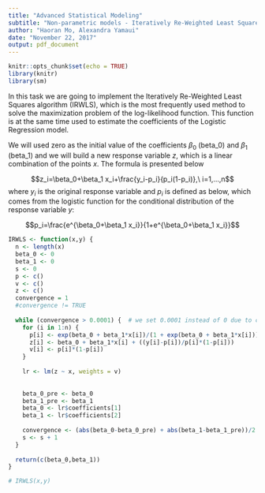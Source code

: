 ```yaml
---
title: "Advanced Statistical Modeling"
subtitle: "Non-parametric models - Iteratively Re-Weighted Least Squares"
author: "Haoran Mo, Alexandra Yamaui"
date: "November 22, 2017"
output: pdf_document
---
```


```r
knitr::opts_chunk$set(echo = TRUE)
library(knitr)
library(sm)
```

In this task we are going to implement the Iteratively Re-Weighted Least Squares algorithm (IRWLS), which is the most frequently used method to solve the maximization problem of the log-likelihood function. This function is at the same time used to estimate the coefficients of the Logistic Regression model.

We will used zero as the initial value of the coefficients $\beta_0$ (beta_0) and $\beta_1$ (beta_1) and we will build a new response variable $z$, which is a linear combination of the points $x$. The formula is presented below

$$z_i=\beta_0+\beta_1 x_i+\frac{y_i-p_i}{p_i(1-p_i)},\ i=1,...,n$$
where $y_i$ is the original response variable and $p_i$ is defined as below, which comes from the logistic function for the conditional distribution of the response variable $y$:

$$p_i=\frac{e^{\beta_0+\beta_1 x_i}}{1+e^{\beta_0+\beta_1 x_i}}$$

```r

IRWLS <- function(x,y) {
  n <- length(x)
  beta_0 <- 0
  beta_1 <- 0
  s <- 0
  p <- c()
  v <- c()
  z <- c()
  convergence = 1
  #convergence != TRUE
  
  while (convergence > 0.0001) {  # we set 0.0001 instead of 0 due to computing cost concerned.
    for (i in 1:n) {
      p[i] <- exp(beta_0 + beta_1*x[i])/(1 + exp(beta_0 + beta_1*x[i]))
      z[i] <- beta_0 + beta_1*x[i] + ((y[i]-p[i])/p[i]*(1-p[i]))
      v[i] <- p[i]*(1-p[i])
    }
    
    lr <- lm(z ~ x, weights = v)
    
    
    beta_0_pre <- beta_0
    beta_1_pre <- beta_1
    beta_0 <- lr$coefficients[1]
    beta_1 <- lr$coefficients[2]
    
    convergence <- (abs(beta_0-beta_0_pre) + abs(beta_1-beta_1_pre))/2
    s <- s + 1
  }
  
  return(c(beta_0,beta_1))
}

# IRWLS(x,y)

```